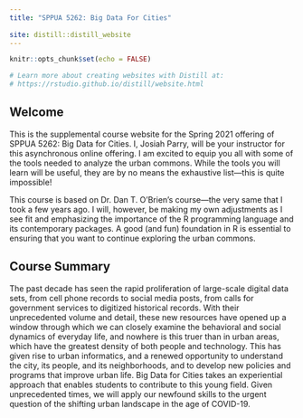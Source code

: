 ```yaml
---
title: "SPPUA 5262: Big Data For Cities"
    
site: distill::distill_website
---
```


```r
knitr::opts_chunk$set(echo = FALSE)

# Learn more about creating websites with Distill at:
# https://rstudio.github.io/distill/website.html

```


## Welcome 

This is the supplemental course website for the Spring 2021 offering of SPPUA 5262: Big Data for Cities. I, Josiah Parry, will be your instructor for this asynchronous online offering. I am excited to equip you all with some of the tools needed to analyze the urban commons. While the tools you will learn will be useful, they are by no means the exhaustive list—this is quite impossible! 

This course is based on Dr. Dan T. O'Brien's course—the very same that I took a few years ago. I will, however, be making my own adjustments as I see fit and emphasizing the importance of the R programming language and its contemporary packages. A good (and fun) foundation in R is essential to ensuring that you want to continue exploring the urban commons. 


## Course Summary

The past decade has seen the rapid proliferation of large-scale digital data sets, from cell phone records to social media posts, from calls for government services to digitized historical records. With their unprecedented volume and detail, these new resources have opened up a window through which we can closely examine the behavioral and social dynamics of everyday life, and nowhere is this truer than in urban areas, which have the greatest density of both people and technology. This has given rise to urban informatics, and a renewed opportunity to understand the city, its people, and its neighborhoods, and to develop new policies and programs that improve urban life. Big Data for Cities takes an experiential approach that enables students to contribute to this young field. Given unprecedented times, we will apply our newfound skills to the urgent question of the shifting urban landscape in the age of COVID-19.
